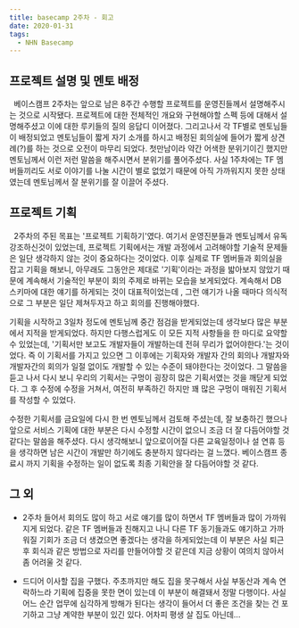 ```yaml
---
title: basecamp 2주차 - 회고
date: 2020-01-31
tags:
  - NHN Basecamp
---
```


## 프로젝트 설명 및 멘토 배정

&nbsp; 베이스캠프 2주차는 앞으로 남은 8주간 수행할 프로젝트를 운영진들께서 설명해주시는 것으로 시작됐다. 프로젝트에 대한 전체적인 개요와 구현해야할 스펙 등에 대해서 설명해주셨고 이에 대한 루키들의 질의 응답디 이어졌다. 그리고나서 각 TF별로 멘토님들이 배정되었고 멘토님들이 짧게 자기 소개를 하시고 배정된 회의실에 들어가 짧게 상견례(?)를 하는 것으로 오전이 마무리 되었다. 첫만남이라 약간 어색한 분위기이긴 했지만 멘토님께서 이런 저런 말씀을 해주시면서 분위기를 풀어주셨다. 사실 1주차에는 TF 멤버들끼리도 서로 이야기를 나눌 시간이 별로 없었기 때문에 아직 가까워지지 못한 상태였는데 멘토님께서 잘 분위기를 잘 이끌어 주셨다. 

## 프로젝트 기획

&nbsp; 2주차의 주된 목표는 '프로젝트 기획하기'였다. 여기서 운영진분들과 멘토님께서 유독 강조하신것이 있었는데, 프로젝트 기획에서는 개발 과정에서 고려해야할 기술적 문제들은 일단 생각하지 않는 것이 중요하다는 것이었다. 이후 실제로 TF 멤버들과 회의실을 잡고 기획을 해보니, 아무래도 그동안은 제대로 '기획'이라는 과정을 밟아보지 않았기 때문에 계속해서 기술적인 부분이 회의 주제로 바뀌는 모습을 보게되었다. 계속해서 DB 스키마에 대한 얘기를 하게되는 것이 대표적이었는데 , 그런 얘기가 나올 때마다 의식적으로 그 부분은 일단 제쳐두자고 하고 회의를 진행해야했다. 

 기획을 시작하고 3일차 정도에 멘토님께 중간 점검을 받게되었는데 생각보다 많은 부분에서 지적을 받게되었다. 하지만 다행스럽게도 이 모든 지적 사항들을 한 마디로 요약할 수 있었는데, '기획서만 보고도 개발자들이 개발하는데 전혀 무리가 없어야한다.'는 것이었다. 즉 이 기획서를 가지고 있으면 그 이후에는 기획자와 개발자 간의 회의나 개발자와 개발자간의 회의가 일절 없이도 개발할 수 있는 수준이 돼야한다는 것이었다. 그 말씀을 듣고 나서 다시 보니 우리의 기획서는 구멍이 굉장히 많은 기획서였는 것을 깨닫게 되었다. 그 후 수정에 수정을 거쳐서, 여전히 부족하긴 하지만 꽤 많은 구멍이 매워진 기획서를 작성할 수 있었다. 

 수정한 기획서를 금요일에 다시 한 번 멘토님께서 검토해 주셨는데, 잘 보충하긴 했으나 앞으로 서비스 기획에 대한 부분은 다시 수정할 시간이 없으니 조금 더 잘 다듬어야할 것 같다는 말씀을 해주셨다. 다시 생각해보니 앞으로이어질 다른 교육일정이나 설 연휴 등을 생각하면 남은 시간이 개발만 하기에도 충분하지 않다라는 걸 느꼈다. 베이스캠프 종료시 까지 기획을 수정하는 일이 없도록 최종 기획안을 잘 다듬어야할 것 같다.

## 그 외

- 2주차 들어서 회의도 많이 하고 서로 얘기를 많이 하면서 TF 멤버들과 많이 가까워지게 되었다. 같은 TF 멤버들과 친해지고 나니 다른 TF 동기들과도 얘기하고 가까워질 기회가 조금 더 생겼으면 좋겠다는 생각을 하게되었는데 이 부분은 사실 퇴근 후 회식과 같은 방법으로 자리를 만들어야할 것 같은데 지금 상황이 여의치 않아서 좀 어려울 것 같다. 

- 드디어 이사할 집을 구했다. 주초까지만 해도 집을 못구해서 사실 부동산과 계속 연락하느라 기획에 집중을 못한 면이 있는데 이 부분이 해결돼서 정말 다행이다. 사실 어느 순간 업무에 심각하게 방해가 된다는 생각이 들어서 더 좋은 조건을 찾는 건 포기하고 그냥 계약한 부분이 있긴 있다. 어차피 평생 살 집도 아닌데...
